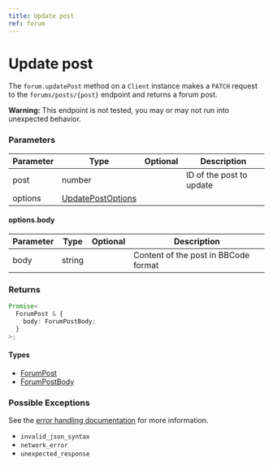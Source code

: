 ```yaml
---
title: Update post
ref: forum
---
```


# Update post

The `forum.updatePost` method on a `Client` instance makes a `PATCH` request to the `forums/posts/{post}` endpoint and returns a forum post.

**Warning:** This endpoint is not tested, you may or may not run into unexpected behavior.

### Parameters

| Parameter | Type                                                 | Optional | Description              |
| --------- | ---------------------------------------------------- | -------- | ------------------------ |
| post      | number                                               |          | ID of the post to update |
| options   | [UpdatePostOptions](/references/update-post-options) |          |                          |

#### options.body

| Parameter | Type   | Optional | Description                          |
| --------- | ------ | -------- | ------------------------------------ |
| body      | string |          | Content of the post in BBCode format |

### Returns

```ts
Promise<
  ForumPost & {
    body: ForumPostBody;
  }
>;
```

#### Types

- [ForumPost](/references/forum-post)
- [ForumPostBody](/references/forum-post-body)

### Possible Exceptions

See the [error handling documentation](/extras/error-handling) for more information.

- `invalid_json_syntax`
- `network_error`
- `unexpected_response`
